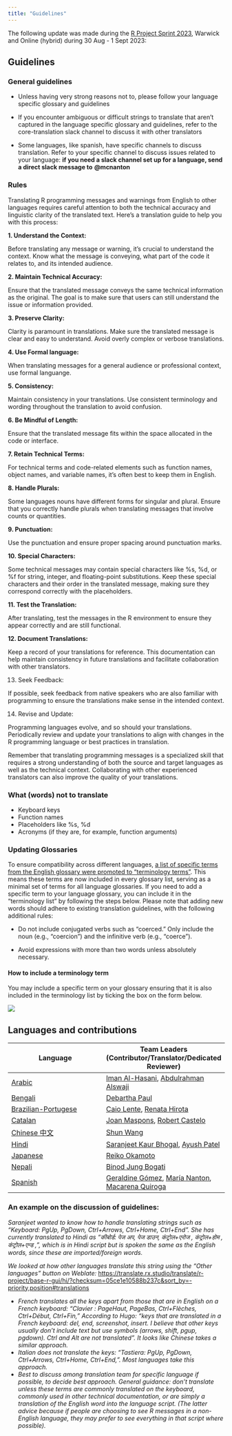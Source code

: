 ```yaml
---
title: "Guidelines"
---
```


The following update was made during the [R Project Sprint 
2023](https://contributor.r-project.org/r-project-sprint-2023/), Warwick and Online (hybrid) during 30 Aug - 1 Sept 
2023:

## Guidelines

### General guidelines

- Unless having very strong reasons not to, please follow your language specific glossary and guidelines

- If you encounter ambiguous or difficult strings to translate that aren't captured in the language specific glossary 
and guidelines, refer to the core-translation slack channel to discuss it with other translators

- Some languages, like spanish, have specific channels to discuss translation. Refer to your specific channel to discuss 
issues related to your language: **if you need a slack channel set up for a language, send a direct slack message to** 
**@mcnanton**

### Rules

Translating R programming messages and warnings from English to other languages requires careful attention to both the 
technical accuracy and linguistic clarity of the translated text. Here's a translation guide to help you with this 
process:

**1. Understand the Context:**

Before translating any message or warning, it's crucial to understand the context. Know what the message is conveying, 
what part of the code it relates to, and its intended audience.

**2. Maintain Technical Accuracy:**

Ensure that the translated message conveys the same technical information as the original. The goal is to make sure that 
users can still understand the issue or information provided.

**3. Preserve Clarity:**

Clarity is paramount in translations. Make sure the translated message is clear and easy to understand. Avoid overly 
complex or verbose translations.

**4. Use Formal language:**

When translating messages for a general audience or professional context, use formal languange.

**5. Consistency:**

Maintain consistency in your translations. Use consistent terminology and wording throughout the translation to avoid 
confusion.

**6. Be Mindful of Length:**

Ensure that the translated message fits within the space allocated in the code or interface.

**7. Retain Technical Terms:**

For technical terms and code-related elements such as function names, object names, and variable names, it's often best 
to keep them in English.

**8. Handle Plurals:**

Some languages nouns have different forms for singular and plural. Ensure that you correctly handle plurals when 
translating messages that involve counts or quantities.

**9. Punctuation:**

Use the punctuation and ensure proper spacing around punctuation marks.

**10. Special Characters:**

Some technical messages may contain special characters like %s, %d, or %f for string, integer, and floating-point 
substitutions. Keep these special characters and their order in the translated message, making sure they correspond 
correctly with the placeholders.

**11. Test the Translation:**

After translating, test the messages in the R environment to ensure they appear correctly and are still functional.

**12. Document Translations:**

Keep a record of your translations for reference. This documentation can help maintain consistency in future 
translations and facilitate collaboration with other translators.

13. Seek Feedback:

If possible, seek feedback from native speakers who are also familiar with programming to ensure the translations make 
sense in the intended context.

14. Revise and Update:

Programming languages evolve, and so should your translations. Periodically review and update your translations to align 
with changes in the R programming language or best practices in translation.

Remember that translating programming messages is a specialized skill that requires a strong understanding of both the 
source and target languages as well as the technical context. Collaborating with other experienced translators can also 
improve the quality of your translations.

### What (words) not to translate

- Keyboard keys
- Function names
- Placeholders like %s, %d
- Acronyms (if they are, for example, function arguments)

### Updating Glossaries
To ensure compatibility across different languages,  [a list of specific terms from the English glossary were promoted to "terminology terms"](https://github.com/r-devel/r-dev-day/issues/8). This means these terms are now included in every glossary list, serving as a minimal set of terms for all language glossaries. If you need to add a specific term to your language glossary, you can include it in the "terminology list" by following the steps below. Please note that adding new words should adhere to existing translation guidelines, with the following additional rules:

- Do not include conjugated verbs such as "coerced." Only include the noun (e.g., "coercion") and the infinitive verb (e.g., "coerce").

- Avoid expressions with more than two words unless absolutely necessary.

#### How to include a terminology term

You may include a specific term on your glossary ensuring that it is also included in the terminology list by ticking the box on the form below. 

![](../img/example_form.png)

## Languages and contributions

|Language | Team Leaders (Contributor/Translator/Dedicated Reviewer) |
| -- | -- |
|[Arabic](Arabic-specific-translations.qmd)| [Iman Al-Hasani](https://github.com/imanalhasani), [Abdulrahman Alswaji](https://github.com/alswajiab) |
|[Bengali](Bengali-specific-translations.qmd)| [Debartha Paul](https://github.com/itsdebartha) |
|[Brazilian-Portugese](Brazilian‐Portugese-specific-translations.qmd)| [Caio Lente](https://github.com/clente), [Renata Hirota](https://github.com/rmhirota)|
|[Catalan](Catalan-specific-translations.qmd)| [Joan Maspons](https://github.com/jmaspons), [Robert Castelo](https://github.com/rcastelo)|
|[Chinese 中文](Chinese-specific-translations.qmd)|[Shun Wang](https://github.com/shun2wang)|
|[Hindi](Hindi-specific-translations.qmd)| [Saranjeet Kaur Bhogal](https://github.com/SaranjeetKaur), [Ayush Patel](https://github.com/AyushBipinPatel)  |
|[Japanese](Japanese-specific-translations.qmd)| [Reiko Okamoto](https://github.com/reikookamoto) |
|[Nepali](Nepali-specific-translations.qmd)| [Binod Jung Bogati](https://github.com/bjungbogati) |
|[Spanish](Spanish-specific-translations.qmd)| [Geraldine Gómez](https://github.com/GeraldineGomez), [María Nanton](https://github.com/mcnanton), [Macarena Quiroga](https://github.com/msquiroga89)| 

### An example on the discussion of guidelines:

_Saranjeet wanted to know how to handle translating strings such as "Keyboard: PgUp, PgDown, Ctrl+Arrows, Ctrl+Home, 
Ctrl+End". She has currently translated to Hindi as "कीबोर्ड: पेज अप, पेज डाउन, कंट्रोल+एरोज , कंट्रोल+होम , 
कंट्रोल+एन्ड ,", which is in Hindi script but is spoken the same as the English words, since these are imported/foreign 
words._

_We looked at how other languages translate this string using the "Other languages" button on Weblate:_
<https://translate.rx.studio/translate/r-project/base-r-gui/hi/?checksum=05ce1e10588b237c&sort_by=-priority,position#translations>

* _French translates all the keys apart from those that are in English on a French keyboard: "Clavier : PageHaut, 
PageBas, Ctrl+Flèches, Ctrl+Début, Ctrl+Fin," According to Hugo: "keys that are translated in a French keyboard: del, 
end, screenshot, insert. I believe that other keys usually don't include text but use symbols (arrows, shift, pgup, 
pgdown). Ctrl and Alt are not translated". It looks like Chinese takes a similar approach._
* _Italian does not translate the keys: "Tastiera: PgUp, PgDown, Ctrl+Arrows, Ctrl+Home, Ctrl+End,". Most languages take 
this approach._
* _Best to discuss among translation team for specific language if possible, to decide best approach. General guidance: 
don't translate unless these terms are commonly translated on the keyboard, commonly used in other technical 
documentation, or are simply a translation of the English word into the language script. (The latter advice because if 
people are choosing to see R messages in a non-English language, they may prefer to see everything in that script where 
possible)._
